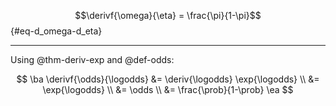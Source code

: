 :::{#lem-d_omega-d_eta}

$$\derivf{\omega}{\eta} = \frac{\pi}{1-\pi}$${#eq-d_omega-d_eta}

:::

---

::: proof

Using @thm-deriv-exp and @def-odds:

$$
\ba
\derivf{\odds}{\logodds} &=  \deriv{\logodds} \exp{\logodds}
\\
&= \exp{\logodds}
\\
&= \odds
\\
&= \frac{\prob}{1-\prob}
\ea
$$

:::
